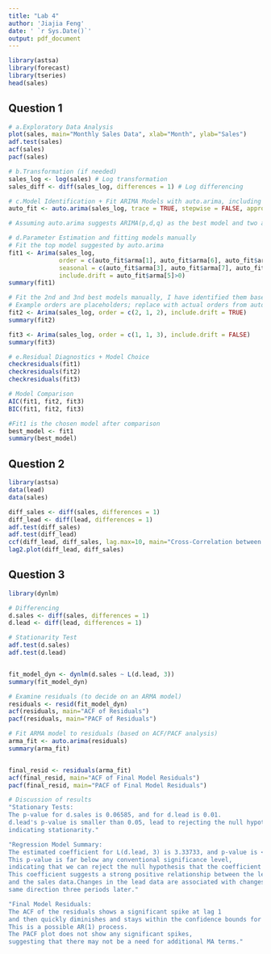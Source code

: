 ```yaml
---
title: "Lab 4"
author: 'Jiajia Feng'
date: ' `r Sys.Date()`'
output: pdf_document
---
```


```r
library(astsa)
library(forecast)
library(tseries)
head(sales)
```

## Question 1


```r
# a.Exploratory Data Analysis
plot(sales, main="Monthly Sales Data", xlab="Month", ylab="Sales")
adf.test(sales)
acf(sales)
pacf(sales)

# b.Transformation (if needed)
sales_log <- log(sales) # Log transformation
sales_diff <- diff(sales_log, differences = 1) # Log differencing

# c.Model Identification + Fit ARIMA Models with auto.arima, including top 3 models
auto_fit <- auto.arima(sales_log, trace = TRUE, stepwise = FALSE, approximation = FALSE)

# Assuming auto.arima suggests ARIMA(p,d,q) as the best model and two alternatives for comparison.

# d.Parameter Estimation and fitting models manually
# Fit the top model suggested by auto.arima
fit1 <- Arima(sales_log, 
              order = c(auto_fit$arma[1], auto_fit$arma[6], auto_fit$arma[2]), 
              seasonal = c(auto_fit$arma[3], auto_fit$arma[7], auto_fit$arma[4]), 
              include.drift = auto_fit$arma[5]>0)
summary(fit1)

# Fit the 2nd and 3nd best models manually, I have identified them based on the trace output.
# Example orders are placeholders; replace with actual orders from auto.arima trace output
fit2 <- Arima(sales_log, order = c(2, 1, 2), include.drift = TRUE)
summary(fit2)

fit3 <- Arima(sales_log, order = c(1, 1, 3), include.drift = FALSE)
summary(fit3)

# e.Residual Diagnostics + Model Choice
checkresiduals(fit1)
checkresiduals(fit2)
checkresiduals(fit3)

# Model Comparison
AIC(fit1, fit2, fit3)
BIC(fit1, fit2, fit3)

#Fit1 is the chosen model after comparison
best_model <- fit1
summary(best_model)

```

## Question 2
```r
library(astsa)
data(lead)
data(sales)

diff_sales <- diff(sales, differences = 1)
diff_lead <- diff(lead, differences = 1)
adf.test(diff_sales)
adf.test(diff_lead)
ccf(diff_lead, diff_sales, lag.max=10, main="Cross-Correlation between diff_lead and diff_sales")
lag2.plot(diff_lead, diff_sales)

```

## Question 3
```r
library(dynlm)

# Differencing
d.sales <- diff(sales, differences = 1)
d.lead <- diff(lead, differences = 1)

# Stationarity Test
adf.test(d.sales)
adf.test(d.lead)


fit_model_dyn <- dynlm(d.sales ~ L(d.lead, 3))
summary(fit_model_dyn)

# Examine residuals (to decide on an ARMA model)
residuals <- resid(fit_model_dyn)
acf(residuals, main="ACF of Residuals")
pacf(residuals, main="PACF of Residuals")

# Fit ARMA model to residuals (based on ACF/PACF analysis)
arma_fit <- auto.arima(residuals)
summary(arma_fit)


final_resid <- residuals(arma_fit)
acf(final_resid, main="ACF of Final Model Residuals")
pacf(final_resid, main="PACF of Final Model Residuals")


```
```r
# Discussion of results
"Stationary Tests:
The p-value for d.sales is 0.06585, and for d.lead is 0.01.
d.lead's p-value is smaller than 0.05, lead to rejecting the null hypothesis of a unit root,
indicating stationarity."

"Regression Model Summary:
The estimated coefficient for L(d.lead, 3) is 3.33733, and p-value is < 2.2e-16.
This p-value is far below any conventional significance level, 
indicating that we can reject the null hypothesis that the coefficient is equal to zero.
This coefficient suggests a strong positive relationship between the lead data lagged by three periods 
and the sales data.Changes in the lead data are associated with changes in the sales data in the 
same direction three periods later."

"Final Model Residuals:
The ACF of the residuals shows a significant spike at lag 1 
and then quickly diminishes and stays within the confidence bounds for the subsequent lags.
This is a possible AR(1) process.
The PACF plot does not show any significant spikes, 
suggesting that there may not be a need for additional MA terms."

```

